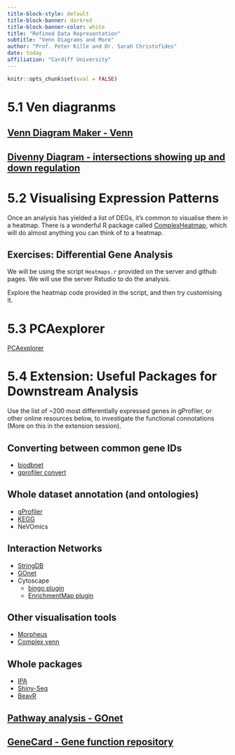 ```yaml
---
title-block-style: default
title-block-banner: darkred
title-block-banner-color: white
title: "Refined Data Representation"
subtitle: "Venn Diagrams and More"
author: "Prof. Peter Kille and Dr. Sarah Christofides"
date: today
affiliation: "Cardiff University"
---
```


```r
knitr::opts_chunk$set(eval = FALSE)
```

# 5.1 Ven diagranms

## [Venn Diagram Maker - Venn](https://bioinfogp.cnb.csic.es/tools/venny/)

## [Divenny Diagram - intersections showing up and down regulation](https://divenn.noble.org/)

# 5.2 Visualising Expression Patterns

Once an analysis has yielded a list of DEGs, it's common to visualise them in a heatmap. There is a wonderful R package called [ComplexHeatmap](https://jokergoo.github.io/ComplexHeatmap-reference/book/), which will do almost anything you can think of to a heatmap.

::: callout-important
## Exercises: Differential Gene Analysis

We will be using the script `Heatmaps.r` provided on the server and github pages. We will use the server Rstudio to do the analysis.

Explore the heatmap code provided in the script, and then try customising it.
:::

# 5.3 PCAexplorer

[PCAexplorer](https://federicomarini.github.io/pcaExplorer/articles/pcaExplorer.html)

# 5.4 Extension: Useful Packages for Downstream Analysis

Use the list of \~200 most differentially expressed genes in gProfiler, or other online resources below, to investigate the functional connotations (More on this in the extension session).

## Converting between common gene IDs

-   [biodbnet](https://biodbnet-abcc.ncifcrf.gov/db/db2db.php)
-   [gprofiler convert](https://biit.cs.ut.ee/gprofiler/convert)

## Whole dataset annotation (and ontologies)

-   [gProfiler](https://biit.cs.ut.ee/gprofiler/)
-   [KEGG](https://www.genome.jp/kegg/)
-   NeVOmics

## Interaction Networks

-   [StringDB](https://string-db.org/)
-   [GOnet](https://tools.dice-database.org/GOnet/)
-   Cytoscape
    -   [bingo plugin](http://apps.cytoscape.org/apps/bingo)
    -   [EnrichmentMap plugin](http://apps.cytoscape.org/apps/enrichmentmap)

## Other visualisation tools

-   [Morpheus](https://software.broadinstitute.org/morpheus/)
-   [Complex venn](http://www.interactivenn.net/)

## Whole packages

-   [IPA](https://digitalinsights.qiagen.com/products-overview/discovery-insights-portfolio/analysis-and-visualization/qiagen-ipa/)
-   [Shiny-Seq](https://szenitha.shinyapps.io/shiny-seq3/)
-   [BeavR](https://github.com/developerpiru/BEAVR#loading-your-data-into-beavr)

## [Pathway analysis - GOnet](https://tools.dice-database.org/GOnet/)

## [GeneCard - Gene function repository](https://www.genecards.org/)
